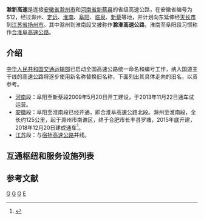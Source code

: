 {{中国高速公路信息框
| 省名 = 安徽省
| 编号 = S12
| 自定头部 = [[File:Anhui_Expwy_S12_sign_no_name.svg|130px]]
| 名称 = 滁新高速公路
| 地圖 = 
| 路線簡稱 = 滁新
| 最近通車日期 = 2015年
| 规划总里程 = 
| 起點 = {{China Expwy Name|G36}}
| 終點 = 新蔡
| 出口處數 = 
| 服务区数 = 
}}
'''滁新高速'''是连接[[安徽省|安徽省]][[滁州市|滁州市]]和[[河南省|河南省]][[新蔡县|新蔡县]]的省级高速公路，在安徽省编号为S12，经过滁州、[[定远|定远]]、[[淮南|淮南]]、[[阜阳|阜阳]]、[[临泉|临泉]]、[[新蔡|新蔡]]等地，并计划向东延伸经[[天长市|天长市]]到[[江苏省|江苏省]][[扬州市|扬州市]]。其中滁州到淮南段又被称作'''滁淮高速公路'''，淮南至阜阳段习惯称作[[合淮阜高速公路|合淮阜高速公路]]。
	　
==介绍==
[[中华人民共和国交通运输部|中华人民共和国交通运输部]]已启动全国高速公路统一命名和编号工作，纳入国道主干线的高速公路将逐步使用新名称替换旧名称，下面列出其具体走向的旧名，以资参考。
*[[河南|河南]]段：阜阳至新蔡段2009年5月20日开工建设，于2013年11月22日通车试运营。
*[[安徽|安徽]]段：阜阳至淮南段已经开通，即合淮阜高速公路北段。滁州至淮南段，全长约125公里，起于滁州市南谯区，终于合肥市长丰县罗塘，2015年底开建，2018年12月20日建成通车<ref>{{cite web |title=滁淮高速通车 合肥北绕城高速压力将得到缓解 |url=http://ah.sina.com.cn/news/wltx/2018-12-20/detail-ihmutuee0855879.shtml?from=ah_cnxh |website=新浪安徽 |accessdate=2018-12-30 |archive-date=2018-12-30 |archive-url=https://web.archive.org/web/20181230080953/http://ah.sina.com.cn/news/wltx/2018-12-20/detail-ihmutuee0855879.shtml?from=ah_cnxh |dead-url=no }}</ref>。
*[[江苏|江苏]]段：与[[宿扬高速公路|宿扬高速公路]]并线。

==互通枢纽和服务设施列表==
{{Start expwy exit box}}
{{Expwy exit group|滁淮高速路段}}
{{Expwy exit item|type=MH|index=|name=滁州北枢纽|alias=|dist start=|dist end=|road connection={{China Expwy Name|G36}}|state=|comment=}}
{{Expwy exit item|type=E|index=|name=滁州西|alias=|dist start=|dist end=|highway connection=|state=|comment=}}
{{Expwy exit item|type=S|index=|name=皇甫山|alias=|dist start=|dist end=|highway connection=|state=|comment=}}
{{Expwy exit item|type=E|index=|name=藕塘|alias=|dist start=|dist end=|highway connection=|state=|comment=}}
{{Expwy exit item|type=S|index=|name=仓镇|alias=|dist start=|dist end=|highway connection=|state=|comment=}}
{{Expwy exit item|type=E|index=|name=定远南|alias=|dist start=|dist end=|highway connection=|state=|comment=}}
{{Expwy exit item|type=H|index=|name=京台高速枢纽|alias=|dist start=|dist end=|road connection={{China Expwy Name|G3}}|state=|comment=}}
{{Expwy exit item|type=S|index=|name=杜集|alias=|dist start=|dist end=|highway connection=|state=|comment=}}
{{Expwy exit item|type=E|index=|name=永丰|alias=|dist start=|dist end=|highway connection=|state=|comment=}}
{{Expwy exit group|蚌合、滁新高速共用路段}}
{{Expwy exit item|type=H|index=|name=蚌合高速枢纽|alias=|dist start=|dist end=|road connection={{China Expwy Name|S17|P=Anhui}}|state=|comment=}}
{{Expwy exit item|type=E|index=|name=长丰南|alias=|dist start=76|dist end=|highway connection=|state=C|comment=}}
{{Expwy exit item|type=H|index=|name=曹庵|alias=|dist start=60|dist end=|highway connection={{China Expwy Name|S17|P=Anhui}}（蚌淮高速）|state=C|comment=}}
{{Expwy exit group|合淮阜高速路段}}
{{Expwy exit item|type=E|index=|name=淮南|alias=|dist start=144km|dist end=|road connection=|state=|comment=}}
{{Expwy exit item|type=S|index=|name=八公山|alias=|dist start=148km|dist end=|road connection=|state=|comment=}}
{{Expwy exit item|type=E|index=|name=淮南西|alias=|dist start=161km|dist end=|highway connection=|state=|comment=}}
{{Expwy exit item|type=H|index=|name=毛集枢纽|alias=|dist start=177km|dist end=|highway connection={{China Expwy Name|G0321}}|state=|comment=}}
{{Expwy exit item|type=S|index=|name=焦岗湖|alias=|dist start=179km|dist end=|highway connection=|state=|comment=}}
{{Expwy exit item|type=E|index=|name=毛集|alias=|dist start=184km|dist end=|highway connection=|state=|comment=}}
{{Expwy exit item|type=S|index=|name=颍上|alias=|dist start=203km|dist end=|highway connection=|state=|comment=}}
{{Expwy exit item|type=E|index=|name=颍上|alias=|dist start=210km|dist end=|highway connection=|state=|comment=}}
{{Expwy exit group|阜新高速路段}}
{{Expwy exit item|type=H|index=|name=四十铺枢纽|alias=|dist start=|dist end=|highway connection={{China Expwy Name|G35}}|state=|comment=}}
{{Expwy exit item|type=E|index=|name=阜阳南|alias=|dist start=252km|dist end=|highway connection=|state=|comment=}}
{{Expwy exit item|type=E|index=|name=阜王路|alias=|dist start=264km|dist end=|highway connection=|state=|comment=}}
{{Expwy exit item|type=E|index=|name=阜南|alias=|dist start=273km|dist end=|highway connection=|state=|comment=}}
{{Expwy exit item|type=S|index=|name=阜南|alias=|dist start=279km|dist end=|highway connection=|state=|comment=}}
{{Expwy exit item|type=E|index=|name=临泉|alias=|dist start=313km|dist end=|highway connection=|state=|comment=}}
{{Expwy exit item|type=T|index=|name=皖豫临泉|alias=|dist start=315km|dist end=|highway connection=|state=|comment=}}
{{Expwy exit item|type=S|index=|name=临泉|alias=|dist start=319km|dist end=|highway connection=|state=|comment=}}
{{Expwy exit item|type=B|index=|name=省界|alias=|dist start=|dist end=|highway connection=|state=|comment=}}
{{End expwy exit box}}

==参考文献==
{{reflist}}

{{中国国家高速公路网}}
{{河南省高速公路}}
{{安徽省高速公路}}
{{江苏省高速公路}}
{{安徽省道}}

[[Category:江苏省高速公路|G]]
[[Category:安徽省高速公路|G]]
[[Category:河南省高速公路|G]]
[[Category:安徽省道|E]]